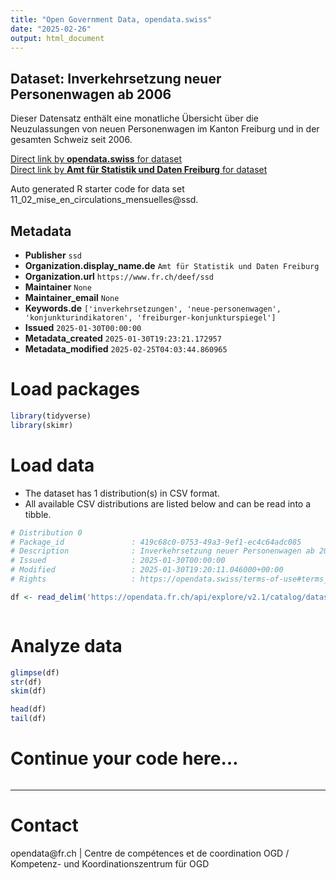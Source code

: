 ```yaml
---
title: "Open Government Data, opendata.swiss"
date: "2025-02-26"
output: html_document
---
```


## Dataset: Inverkehrsetzung neuer Personenwagen ab 2006

Dieser Datensatz enthält eine monatliche Übersicht über die Neuzulassungen von neuen Personenwagen im Kanton Freiburg und in der gesamten Schweiz seit 2006. 

[Direct link by **opendata.swiss** for dataset](https://opendata.swiss/de/dataset/inverkehrsetzung-neuer-personenwagen-ab-2006)<br>
[Direct link by **Amt für Statistik und Daten Freiburg** for dataset](https://opendata.fr.ch/explore/dataset/11_02_mise_en_circulations_mensuelles/)

Auto generated R starter code for data set 11_02_mise_en_circulations_mensuelles@ssd.

## Metadata

- **Publisher** `ssd`
- **Organization.display_name.de** `Amt für Statistik und Daten Freiburg`
- **Organization.url** `https://www.fr.ch/deef/ssd`
- **Maintainer** `None`
- **Maintainer_email** `None`
- **Keywords.de** `['inverkehrsetzungen', 'neue-personenwagen', 'konjunkturindikatoren', 'freiburger-konjunkturspiegel']`
- **Issued** `2025-01-30T00:00:00`
- **Metadata_created** `2025-01-30T19:23:21.172957`
- **Metadata_modified** `2025-02-25T04:03:44.860965`


# Load packages

```r

library(tidyverse)
library(skimr)

```

# Load data

-   The dataset has 1 distribution(s) in CSV format.
-   All available CSV distributions are listed below and can be read into a tibble.

```r

# Distribution 0
# Package_id               : 419c68c0-0753-49a3-9ef1-ec4c64adc085
# Description              : Inverkehrsetzung neuer Personenwagen ab 2006 (csv)
# Issued                   : 2025-01-30T00:00:00
# Modified                 : 2025-01-30T19:20:11.046000+00:00
# Rights                   : https://opendata.swiss/terms-of-use#terms_by

df <- read_delim('https://opendata.fr.ch/api/explore/v2.1/catalog/datasets/11_02_mise_en_circulations_mensuelles/exports/csv?use_labels=true')



```

# Analyze data

```r

glimpse(df)
str(df)
skim(df)

head(df)
tail(df)

```

# Continue your code here...

```r

```

------------------------------------------------------------------------

# Contact

opendata@fr.ch | Centre de compétences et de coordination OGD / Kompetenz- und Koordinationszentrum für OGD
